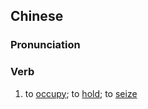 ==Chinese==
{{zh-forms|s=占住|t2=占住}}

===Pronunciation===
{{zh-pron
|m=zhànzhù
|c=zim3 zyu6
|cat=v
}}

===Verb===
{{zh-verb}}

# to [[occupy]]; to [[hold]]; to [[seize]]